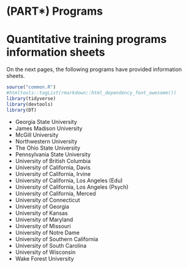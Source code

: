 # (PART\*) Programs {-}

# Quantitative training programs information sheets {-}

On the next pages, the following programs have provided information sheets.


```r
source("common.R")
#htmltools::tagList(rmarkdown::html_dependency_font_awesome())
library(tidyverse)
library(devtools)
library(DT)

```

- Georgia State University
- James Madison University
- McGill University
- Northwestern University
- The Ohio State University
- Pennsylvania State University
- University of British Columbia
- University of California, Davis
- University of California, Irvine
- University of California, Los Angeles (Edu)
- University of California, Los Angeles (Psych)
- University of California, Merced
- University of Connecticut
- University of Georgia
- University of Kansas
- University of Maryland
- University of Missouri
- University of Notre Dame
- University of Southern California
- University of South Carolina
- University of Wisconsin
- Wake Forest University
